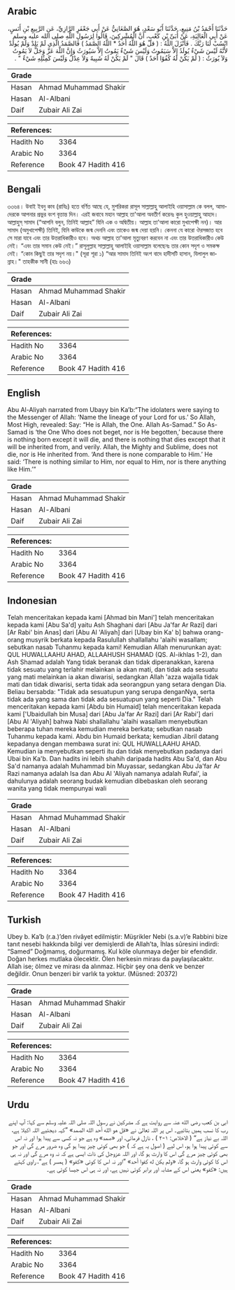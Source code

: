 ## Arabic


<div dir="rtl" lang="ar" style={{fontSize:'larger',backgroundColor:'#f8f9fa',padding:20}}>
حَدَّثَنَا أَحْمَدُ بْنُ مَنِيعٍ، حَدَّثَنَا أَبُو سَعْدٍ، هُوَ الصَّغَانِيُّ عَنْ أَبِي جَعْفَرٍ الرَّازِيِّ، عَنِ الرَّبِيعِ بْنِ أَنَسٍ، عَنْ أَبِي الْعَالِيَةِ، عَنْ أُبَىِّ بْنِ كَعْبٍ، أَنَّ الْمُشْرِكِينَ، قَالُوا لِرَسُولِ اللَّهِ صلى الله عليه وسلم انْسُبْ لَنَا رَبَّكَ ‏.‏ فَأَنْزَلَ اللَّهُ ‏:‏ ‏(‏ قلْ هُوَ اللَّهُ أَحَدٌ * اللَّهُ الصَّمَدُ ‏)‏ فَالصَّمَدُ الَّذِي لَمْ يَلِدْ وَلَمْ يُولَدْ لأَنَّهُ لَيْسَ شَيْءٌ يُولَدُ إِلاَّ سَيَمُوتُ وَلَيْسَ شَيْءٌ يَمُوتُ إِلاَّ سَيُورَثُ وَإِنَّ اللَّهَ عَزَّ وَجَلَّ لاَ يَمُوتُ وَلاَ يُورَثُ ‏:‏ ‏(‏ لَمْ يَكُنْ لَهُ كُفُوًا أَحَدٌ ‏)‏ قَالَ ‏"‏ لَمْ يَكُنْ لَهُ شَبِيهٌ وَلاَ عِدْلٌ وَلَيْسَ كَمِثْلِهِ شَيْءٌ ‏"‏ ‏.‏
</div>
<div style={{backgroundColor:'#f8f9fa',padding:20, marginBottom: 10}}><table> <thead> <tr> <th>Grade</th> <th></th> </tr> </thead> <tbody> <tr><td>Hasan</td><td>Ahmad Muhammad Shakir</td></tr><tr><td>Hasan</td><td>Al-Albani</td></tr><tr><td>Daif</td><td>Zubair Ali Zai</td></tr></tbody></table><table> <thead> <tr> <th>References:</th> <th></th> </tr> </thead> <tbody><tr><td>Hadith No</td><td>3364</td></tr><tr><td>Arabic No</td><td>3364</td></tr><tr><td>Reference</td><td>Book 47 Hadith 416</td></tr></tbody></table></div>

## Bengali


<div dir="ltr" lang="bn" style={{fontSize:'larger',backgroundColor:'#f8f9fa',padding:20}}>
৩৩৬৪। উবাই ইবনু কাব (রাযিঃ) হতে বর্ণিত আছে যে, মুশরিকরা রাসূল সাল্লাল্লাহু আলাইহি ওয়াসাল্লাম কে বলল, আমাদেরকে আপনার প্রভুর বংশ বৃত্তান্ত দিন। এরই জবাবে মহান আল্লাহ তা'আলা অবতীর্ণ করেনঃ কুল হুওয়াল্লাহু আহাদ। আল্লাহুস্ সামাদ (“আপনি বলুন, তিনিই আল্লাহ” যিনি এক ও অদ্বিতীয়। আল্লাহ তা'আলা কারো মুখাপেক্ষী নন)। আর সামাদ (অমুখাপেক্ষী) তিনিই, যিনি কাউকে জন্ম দেননি এবং তাকেও জন্ম দেয়া হয়নি। কেননা যে কারো ঔরসজাত হবে সে মারা যাবে এবং তার উত্তরাধিকারীও হবে। অথচ আল্লাহ তা'আলা মৃত্যুবরণ করবেন না এবং তার উত্তরাধিকারীও কেউ নেই। “এবং তার সমান কেউ নেই।” রাসূলুল্লাহ সাল্লাল্লাহু আলাইহি ওয়াসাল্লাম বলেছেনঃ তার কোন সদৃশ ও সমকক্ষ নেই। “কোন কিছুই তার সদৃশ নয়।" (সূরা শূরা ১) “আর সামাদ তিনিই অংশ বাদে হাদীসটি হাসান, যিলালুল জান্নাহ।" তাহকীক সানী (হাঃ ৬৬৩)
</div>
<div style={{backgroundColor:'#f8f9fa',padding:20, marginBottom: 10}}><table> <thead> <tr> <th>Grade</th> <th></th> </tr> </thead> <tbody> <tr><td>Hasan</td><td>Ahmad Muhammad Shakir</td></tr><tr><td>Hasan</td><td>Al-Albani</td></tr><tr><td>Daif</td><td>Zubair Ali Zai</td></tr></tbody></table><table> <thead> <tr> <th>References:</th> <th></th> </tr> </thead> <tbody><tr><td>Hadith No</td><td>3364</td></tr><tr><td>Arabic No</td><td>3364</td></tr><tr><td>Reference</td><td>Book 47 Hadith 416</td></tr></tbody></table></div>

## English


<div dir="ltr" lang="en" style={{fontSize:'larger',backgroundColor:'#f8f9fa',padding:20}}>
Abu Al-Aliyah narrated from Ubayy bin Ka’b:“The idolaters were saying to the Messenger of Allah: ‘Name the lineage of your Lord for us.’ So Allah, Most High, revealed: Say: “He is Allah, the One. Allah As-Samad.” So As-Samad is ‘the One Who does not beget, nor is He begotten,’ because there is nothing born except it will die, and there is nothing that dies except that it will be inherited from, and verily. Allah, the Mighty and Sublime, does not die, nor is He inherited from. ‘And there is none comparable to Him.’ He said: ‘There is nothing similar to Him, nor equal to Him, nor is there anything like Him.’”
</div>
<div style={{backgroundColor:'#f8f9fa',padding:20, marginBottom: 10}}><table> <thead> <tr> <th>Grade</th> <th></th> </tr> </thead> <tbody> <tr><td>Hasan</td><td>Ahmad Muhammad Shakir</td></tr><tr><td>Hasan</td><td>Al-Albani</td></tr><tr><td>Daif</td><td>Zubair Ali Zai</td></tr></tbody></table><table> <thead> <tr> <th>References:</th> <th></th> </tr> </thead> <tbody><tr><td>Hadith No</td><td>3364</td></tr><tr><td>Arabic No</td><td>3364</td></tr><tr><td>Reference</td><td>Book 47 Hadith 416</td></tr></tbody></table></div>

## Indonesian


<div dir="ltr" lang="id" style={{fontSize:'larger',backgroundColor:'#f8f9fa',padding:20}}>
Telah menceritakan kepada kami [Ahmad bin Mani'] telah menceritakan kepada kami [Abu Sa'd] yaitu Ash Shaghani dari [Abu Ja'far Ar Razi] dari [Ar Rabi' bin Anas] dari [Abu Al 'Aliyah] dari [Ubay bin Ka' b] bahwa orang-orang musyrik berkata kepada Rasulullah shallallahu 'alaihi wasallam; sebutkan nasab Tuhanmu kepada kami! Kemudian Allah menurunkan ayat: QUL HUWALLAAHU AHAD, ALLAAHUSH SHAMAD (QS. Al-ikhlas 1-2), dan Ash Shamad adalah Yang tidak beranak dan tidak diperanakkan, karena tidak sesuatu yang terlahir melainkan ia akan mati, dan tidak ada sesuatu yang mati melainkan ia akan diwarisi, sedangkan Allah 'azza wajalla tidak mati dan tidak diwarisi, serta tidak ada seorangpun yang setara dengan Dia. Beliau bersabda: "Tidak ada sesuatupun yang serupa denganNya, serta tidak ada yang sama dan tidak ada sesuatupun yang seperti Dia." Telah menceritakan kepada kami [Abdu bin Humaid] telah menceritakan kepada kami ['Ubaidullah bin Musa] dari [Abu Ja'far Ar Razi] dari [Ar Rabi'] dari [Abu Al 'Aliyah] bahwa Nabi shallallahu 'alaihi wasallam menyebutkan beberapa tuhan mereka kemudian mereka berkata; sebutkan nasab Tuhanmu kepada kami. Abdu bin Humaid berkata; kemudian Jibril datang kepadanya dengan membawa surat ini: QUL HUWALLAAHU AHAD. Kemudian ia menyebutkan seperti itu dan tidak menyebutkan padanya dari Ubai bin Ka'b. Dan hadits ini lebih shahih daripada hadits Abu Sa'd, dan Abu Sa'd namanya adalah Muhammad bin Muyassar, sedangkan Abu Ja'far Ar Razi namanya adalah Isa dan Abu Al 'Aliyah namanya adalah Rufai', ia dahulunya adalah seorang budak kemudian dibebaskan oleh seorang wanita yang tidak mempunyai wali
</div>
<div style={{backgroundColor:'#f8f9fa',padding:20, marginBottom: 10}}><table> <thead> <tr> <th>Grade</th> <th></th> </tr> </thead> <tbody> <tr><td>Hasan</td><td>Ahmad Muhammad Shakir</td></tr><tr><td>Hasan</td><td>Al-Albani</td></tr><tr><td>Daif</td><td>Zubair Ali Zai</td></tr></tbody></table><table> <thead> <tr> <th>References:</th> <th></th> </tr> </thead> <tbody><tr><td>Hadith No</td><td>3364</td></tr><tr><td>Arabic No</td><td>3364</td></tr><tr><td>Reference</td><td>Book 47 Hadith 416</td></tr></tbody></table></div>

## Turkish


<div dir="ltr" lang="tr" style={{fontSize:'larger',backgroundColor:'#f8f9fa',padding:20}}>
Ubey b. Ka’b (r.a.)’den rivâyet edilmiştir: Müşrikler Nebi (s.a.v)’e Rabbini bize tanıt nesebi hakkında bilgi ver demişlerdi de Allah’ta, İhlas sûresini indirdi: “Samed” Doğmamış, doğurmamış. Kul köle olunmaya değer bir efendidir. Doğan herkes mutlaka ölecektir. Ölen herkesin mirası da paylaşılacaktır. Allah ise; ölmez ve mirası da alınmaz. Hiçbir şey ona denk ve benzer değildir. Onun benzeri bir varlık ta yoktur. (Müsned: 20372)
</div>
<div style={{backgroundColor:'#f8f9fa',padding:20, marginBottom: 10}}><table> <thead> <tr> <th>Grade</th> <th></th> </tr> </thead> <tbody> <tr><td>Hasan</td><td>Ahmad Muhammad Shakir</td></tr><tr><td>Hasan</td><td>Al-Albani</td></tr><tr><td>Daif</td><td>Zubair Ali Zai</td></tr></tbody></table><table> <thead> <tr> <th>References:</th> <th></th> </tr> </thead> <tbody><tr><td>Hadith No</td><td>3364</td></tr><tr><td>Arabic No</td><td>3364</td></tr><tr><td>Reference</td><td>Book 47 Hadith 416</td></tr></tbody></table></div>

## Urdu


<div dir="rtl" lang="ur" style={{fontSize:'larger',backgroundColor:'#f8f9fa',padding:20}}>
ابی بن کعب رضی الله عنہ سے روایت ہے کہ مشرکین نے رسول اللہ صلی اللہ علیہ وسلم سے کہا: آپ اپنے رب کا نسب ہمیں بتائیے۔ اس پر اللہ تعالیٰ نے «قل هو الله أحد الله الصمد» ”کہہ دیجئیے اللہ اکیلا ہے، اللہ بے نیاز ہے“ ( الاخلاص: ۱-۲ ) ، نازل فرمائی، اور «صمد» وہ ہے جو نہ کسی سے پیدا ہوا اور نہ اس سے کوئی پیدا ہوا ہو، اس لیے ( اصول یہ ہے کہ ) جو بھی کوئی چیز پیدا ہو گی وہ ضرور مرے گی اور جو بھی کوئی چیز مرے گی اس کا وارث ہو گا، اور اللہ عزوجل کی ذات ایسی ہے کہ نہ وہ مرے گی اور نہ ہی اس کا کوئی وارث ہو گا، «ولم يكن له كفوا أحد» ”اور نہ اس کا کوئی «کفو» ( ہمسر ) ہے“، راوی کہتے ہیں: «کفو» یعنی اس کے مشابہ اور برابر کوئی نہیں ہے، اور نہ ہی اس جیسا کوئی ہے۔
</div>
<div style={{backgroundColor:'#f8f9fa',padding:20, marginBottom: 10}}><table> <thead> <tr> <th>Grade</th> <th></th> </tr> </thead> <tbody> <tr><td>Hasan</td><td>Ahmad Muhammad Shakir</td></tr><tr><td>Hasan</td><td>Al-Albani</td></tr><tr><td>Daif</td><td>Zubair Ali Zai</td></tr></tbody></table><table> <thead> <tr> <th>References:</th> <th></th> </tr> </thead> <tbody><tr><td>Hadith No</td><td>3364</td></tr><tr><td>Arabic No</td><td>3364</td></tr><tr><td>Reference</td><td>Book 47 Hadith 416</td></tr></tbody></table></div>